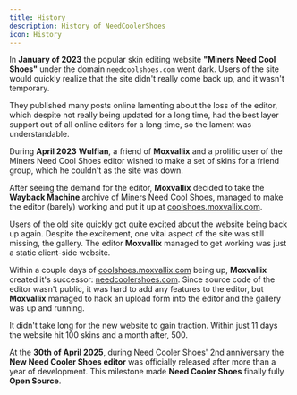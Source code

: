 ```yaml
---
title: History
description: History of NeedCoolerShoes
icon: History
---
```


In **January of 2023** the popular skin editing website **"Miners Need Cool Shoes"** under the domain `needcoolshoes.com` went dark. Users of the site would quickly realize that the site didn't really come back up, and it wasn't temporary. 

They published many posts online lamenting about the loss of the editor, which despite not really being updated for a long time, had the best layer support out of all online editors for a long time, so the lament was understandable.

During **April 2023** **Wulfian**, a friend of **Moxvallix** and a prolific user of the Miners Need Cool Shoes editor wished to make a set of skins for a friend group, which he couldn't as the site was down.

After seeing the demand for the editor, **Moxvallix** decided to take the **Wayback Machine** archive of Miners Need Cool Shoes, managed to make the editor (barely) working and put it up at [coolshoes.moxvallix.com](https://coolshoes.moxvallix.com/). 

Users of the old site quickly got quite excited about the website being back up again. Despite the excitement, one vital aspect of the site was still missing, the gallery. The editor **Moxvallix** managed to get working was just a static client-side website.

Within a couple days of [coolshoes.moxvallix.com](https://coolshoes.moxvallix.com/) being up, **Moxvallix** created it's successor: [needcoolershoes.com](https://needcoolershoes.com/). Since source code of the editor wasn't public, it was hard to add any features to the editor, but **Moxvallix** managed to hack an upload form into the editor and the gallery was up and running. 

It didn't take long for the new website to gain traction. Within just 11 days the website hit 100 skins and a month after, 500.

At the **30th of April 2025**, during Need Cooler Shoes' 2nd anniversary the **New Need Cooler Shoes editor** was officially released after more than a year of development. This milestone made **Need Cooler Shoes** finally fully **Open Source**.